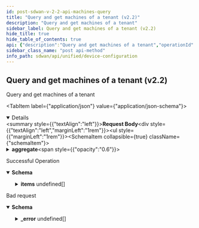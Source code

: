 ```yaml
---
id: post-sdwan-v-2-2-api-machines-query
title: "Query and get machines of a tenant (v2.2)"
description: "Query and get machines of a tenant"
sidebar_label: Query and get machines of a tenant (v2.2)
hide_title: true
hide_table_of_contents: true
api: {"description":"Query and get machines of a tenant","operationId":"post-sdwan-v2.2-api-machines-query","requestBody":{"content":{"application/json":{"schema":{"properties":{"aggregate":{"description":"Aggregate","properties":{"field":{"description":"Field","type":"string"},"operator":{"description":"Operator","enum":["max","count","min","avg","sum"],"type":"string"}}},"dest_page":{"description":"Dest Page","format":"int32","type":"integer"},"getDeleted":{"description":"GetDeleted","type":"boolean"},"group_by":{"description":"Group By","items":{"description":"Group By","type":"string"},"type":"array"},"id":{"description":"Id","type":"string"},"last_query_ts":{"description":"Last Query Ts","format":"int64","type":"integer"},"limit":{"description":"Limit","format":"int32","type":"integer"},"next_query":{"type":"object"},"query_params":{"type":"object"},"retrieved_fields":{"description":"Retrieved Fields","items":{"description":"Retrieved Fields","type":"string"},"type":"array"},"retrieved_fields_mask":{"description":"Retrieved Fields Mask","type":"boolean"},"sort_params":{"type":"object"},"total_count":{"description":"Total Count","format":"int64","type":"integer"}}}}}},"responses":{"200":{"content":{"application/json":{"schema":{"allOf":[{"properties":{"count":{"format":"int32","type":"integer"},"deleted_count":{"format":"int64","type":"integer"},"deleted_ids":{"items":{"type":"string"},"type":"array"},"id":{"type":"string"},"next_query":{"type":"object"},"total_count":{"format":"int64","type":"integer"}},"type":"object"},{"properties":{"items":{"items":{"properties":{"connected":{"description":"Connected","type":"boolean"},"console_conf_passphrase":{"description":"Console Conf Passphrase","type":"string"},"em_element_id":{"description":"Em Element Id","type":"string"},"esp_tenant_id":{"description":"Esp Tenant Id: JsonInclude(content = ALWAYS, contentFilter = classOf[Void], value = ALWAYS, valueFilter = classOf[Void]) ","type":"string"},"hw_id":{"description":"Hardware Id","type":"string"},"id":{"description":"Id","type":"string"},"image_version":{"description":"Image Version","type":"string"},"inventory_op":{"description":"Inventory Op","enum":["CLAIM","RETURN","REVOKE","REUSE","RETIRE","RECOVER","REMANUFACTURE","DEFAULT","INVALID","ALLOCATE","RECEIVED_STOCK","ESP_ALLOCATE","ESP_RECEIVED_STOCK","ESP_RETURN","ESP_REVOKE","ESP_REUSE"],"type":"string"},"machine_state":{"description":"Machine State","enum":["MANUFACTURED","MANUFACTURED_QA_PENDING","MANUFACTURED_QA_OK","MANUFACTURED_QA_NOK","MANUFACTURED_BATTERY_TEST_PENDING","MANUFACTURED_BATTERY_TEST_START","MANUFACTURED_BATTERY_TEST_PASS","MANUFACTURED_BATTERY_TEST_FAILED","MANUFACTURED_MIC_ISSUE_PENDING","MANUFACTURED_MIC_ISSUED","MANUFACTURED_MIC_FAILED","MANUFACTURED_MIC_OPERATIONAL","MANUFACTURED_CIC_ISSUE_PENDING","MANUFACTURED_CIC_ISSUED","MANUFACTURED_CIC_REVOKED","MANUFACTURED_CIC_OPERATIONAL","MANUFACTURED_MIC_SIGNING_PENDING","MANUFACTURED_CIC_SIGNING_PENDING","MACHINE_ALLOCATED","MACHINE_ALLOCATED_TO_ESP","MACHINE_ELEMENT_ID_PENDING","MACHINE_INIT","MACHINE_INIT_FAILED","MACHINE_ASSIGNED","MACHINE_CLAIM_PENDING","MACHINE_CLAIMED","MACHINE_CLAIM_FAILED","MACHINE_TO_BE_RETURNED","MACHINE_RETURNED","MACHINE_REVOKED","MACHINE_ELEMENT_DELETE_PENDING","MACHINE_RETURN_FAILED","MACHINE_RECEIVED_STOCK","REMANUFACTURED","MACHINE_RETIRED","MACHINE_RECOVER","MACHINE_DECOMMISSIONED","MACHINE_CLAIM_VALID","MACHINE_CLAIM_INVALID","MACHINE_CIC_RENEW_INITIAL","MACHINE_CIC_RENEW_ISSUE_PENDING","MACHINE_CIC_RENEW_ISSUED","MACHINE_CIC_RENEW_SIGNING_PENDING","MACHINE_CIC_RENEW_FAILED","MACHINE_CIC_RENEWED","MACHINE_SUSPEND_INIT","MACHINE_SUSPEND_IN_PROGRESS","MACHINE_SUSPENDED_MIC_OPERATIONAL","MACHINE_SUSPENDED_CIC_OPERATIONAL","MACHINE_SUSPEND_FAILED","MACHINE_SUSPENDED_EMPTY_TOKEN","MACHINE_SUSPENDED_INVALID_TOKEN","MACHINE_SUSPENDED_TOKEN_EXPIRED","MACHINE_SUSPENDED","MACHINE_SUSPEND_FAILED_TIMEOUT"],"type":"string"},"manufacture_id":{"description":"Manufacture Id","type":"string"},"model_name":{"description":"Model Name","type":"string"},"ordering_info":{"description":"Ordering Info","type":"string"},"pki_op":{"enum":["update_castore"],"type":"string","description":"Pki Op"},"renew_state":{"description":"Renew State","enum":["MANUFACTURED","MANUFACTURED_QA_PENDING","MANUFACTURED_QA_OK","MANUFACTURED_QA_NOK","MANUFACTURED_BATTERY_TEST_PENDING","MANUFACTURED_BATTERY_TEST_START","MANUFACTURED_BATTERY_TEST_PASS","MANUFACTURED_BATTERY_TEST_FAILED","MANUFACTURED_MIC_ISSUE_PENDING","MANUFACTURED_MIC_ISSUED","MANUFACTURED_MIC_FAILED","MANUFACTURED_MIC_OPERATIONAL","MANUFACTURED_CIC_ISSUE_PENDING","MANUFACTURED_CIC_ISSUED","MANUFACTURED_CIC_REVOKED","MANUFACTURED_CIC_OPERATIONAL","MANUFACTURED_MIC_SIGNING_PENDING","MANUFACTURED_CIC_SIGNING_PENDING","MACHINE_ALLOCATED","MACHINE_ALLOCATED_TO_ESP","MACHINE_ELEMENT_ID_PENDING","MACHINE_INIT","MACHINE_INIT_FAILED","MACHINE_ASSIGNED","MACHINE_CLAIM_PENDING","MACHINE_CLAIMED","MACHINE_CLAIM_FAILED","MACHINE_TO_BE_RETURNED","MACHINE_RETURNED","MACHINE_REVOKED","MACHINE_ELEMENT_DELETE_PENDING","MACHINE_RETURN_FAILED","MACHINE_RECEIVED_STOCK","REMANUFACTURED","MACHINE_RETIRED","MACHINE_RECOVER","MACHINE_DECOMMISSIONED","MACHINE_CLAIM_VALID","MACHINE_CLAIM_INVALID","MACHINE_CIC_RENEW_INITIAL","MACHINE_CIC_RENEW_ISSUE_PENDING","MACHINE_CIC_RENEW_ISSUED","MACHINE_CIC_RENEW_SIGNING_PENDING","MACHINE_CIC_RENEW_FAILED","MACHINE_CIC_RENEWED","MACHINE_SUSPEND_INIT","MACHINE_SUSPEND_IN_PROGRESS","MACHINE_SUSPENDED_MIC_OPERATIONAL","MACHINE_SUSPENDED_CIC_OPERATIONAL","MACHINE_SUSPEND_FAILED","MACHINE_SUSPENDED_EMPTY_TOKEN","MACHINE_SUSPENDED_INVALID_TOKEN","MACHINE_SUSPENDED_TOKEN_EXPIRED","MACHINE_SUSPENDED","MACHINE_SUSPEND_FAILED_TIMEOUT"],"type":"string"},"ship_state":{"description":"Ship State","enum":["MACHINE_SHIPPED","MACHINE_SHIPPED_CORRECT_ADDRESS","MACHINE_SHIPPED_WRONG_ADDRESS","MACHINE_NOT_SHIPPED"],"type":"string"},"sl_no":{"description":"Sl No","type":"string"},"suspend_state":{"description":"Suspend State","enum":["MANUFACTURED","MANUFACTURED_QA_PENDING","MANUFACTURED_QA_OK","MANUFACTURED_QA_NOK","MANUFACTURED_BATTERY_TEST_PENDING","MANUFACTURED_BATTERY_TEST_START","MANUFACTURED_BATTERY_TEST_PASS","MANUFACTURED_BATTERY_TEST_FAILED","MANUFACTURED_MIC_ISSUE_PENDING","MANUFACTURED_MIC_ISSUED","MANUFACTURED_MIC_FAILED","MANUFACTURED_MIC_OPERATIONAL","MANUFACTURED_CIC_ISSUE_PENDING","MANUFACTURED_CIC_ISSUED","MANUFACTURED_CIC_REVOKED","MANUFACTURED_CIC_OPERATIONAL","MANUFACTURED_MIC_SIGNING_PENDING","MANUFACTURED_CIC_SIGNING_PENDING","MACHINE_ALLOCATED","MACHINE_ALLOCATED_TO_ESP","MACHINE_ELEMENT_ID_PENDING","MACHINE_INIT","MACHINE_INIT_FAILED","MACHINE_ASSIGNED","MACHINE_CLAIM_PENDING","MACHINE_CLAIMED","MACHINE_CLAIM_FAILED","MACHINE_TO_BE_RETURNED","MACHINE_RETURNED","MACHINE_REVOKED","MACHINE_ELEMENT_DELETE_PENDING","MACHINE_RETURN_FAILED","MACHINE_RECEIVED_STOCK","REMANUFACTURED","MACHINE_RETIRED","MACHINE_RECOVER","MACHINE_DECOMMISSIONED","MACHINE_CLAIM_VALID","MACHINE_CLAIM_INVALID","MACHINE_CIC_RENEW_INITIAL","MACHINE_CIC_RENEW_ISSUE_PENDING","MACHINE_CIC_RENEW_ISSUED","MACHINE_CIC_RENEW_SIGNING_PENDING","MACHINE_CIC_RENEW_FAILED","MACHINE_CIC_RENEWED","MACHINE_SUSPEND_INIT","MACHINE_SUSPEND_IN_PROGRESS","MACHINE_SUSPENDED_MIC_OPERATIONAL","MACHINE_SUSPENDED_CIC_OPERATIONAL","MACHINE_SUSPEND_FAILED","MACHINE_SUSPENDED_EMPTY_TOKEN","MACHINE_SUSPENDED_INVALID_TOKEN","MACHINE_SUSPENDED_TOKEN_EXPIRED","MACHINE_SUSPENDED","MACHINE_SUSPEND_FAILED_TIMEOUT"],"type":"string"},"token":{"description":"Token","type":"string"}}},"type":"array"}},"type":"object"}]}}},"description":"Successful Operation"},"400":{"content":{"application/json":{"example":{"value":{"_error":[{"code":"BAD_REQUEST"}]}},"schema":{"properties":{"_error":{"items":{"properties":{"code":{"type":"string"},"message":{"type":"string"}}},"type":"array"}}}}},"description":"Bad request"}},"tags":["Device Configuration"],"method":"post","path":"/sdwan/v2.2/api/machines/query","jsonRequestBodyExample":{"aggregate":{"field":"string","operator":"max"},"dest_page":0,"getDeleted":true,"group_by":["string"],"id":"string","last_query_ts":0,"limit":0,"next_query":{},"query_params":{},"retrieved_fields":["string"],"retrieved_fields_mask":true,"sort_params":{},"total_count":0},"info":{"contact":{},"description":"List of APIs used to manage your device software to upgrade, retrieve available software images, and upgrade status information.","title":"Device Configuration","version":"Latest"},"postman":{"name":"Query and get machines of a tenant (v2.2)","description":{"content":"Query and get machines of a tenant","type":"text/plain"},"url":{"path":["sdwan","v2.2","api","machines","query"],"host":["{{baseUrl}}"],"query":[],"variable":[]},"header":[{"key":"Content-Type","value":"application/json"},{"key":"Accept","value":"application/json"}],"method":"POST","body":{"mode":"raw","raw":"\"\"","options":{"raw":{"language":"json"}}}}}
sidebar_class_name: "post api-method"
info_path: sdwan/api/unified/device-configuration
---
```



## Query and get machines of a tenant (v2.2)



Query and get machines of a tenant

<MimeTabs><TabItem label={"application/json"} value={"application/json-schema"}><details style={{}} data-collapsed={false} open={true}><summary style={{"textAlign":"left"}}><strong>Request Body</strong></summary><div style={{"textAlign":"left","marginLeft":"1rem"}}></div><ul style={{"marginLeft":"1rem"}}><SchemaItem collapsible={true} className={"schemaItem"}><details style={{}}><summary style={{}}><strong>aggregate</strong><span style={{"opacity":"0.6"}}> </span></summary><div style={{"marginLeft":"1rem"}}><div style={{"marginTop":".5rem","marginBottom":".5rem"}}>

Aggregate

</div><SchemaItem collapsible={false} name={"field"} required={false} schemaDescription={"Field"} schemaName={"string"} qualifierMessage={undefined} defaultValue={undefined}></SchemaItem><SchemaItem collapsible={false} name={"operator"} required={false} schemaDescription={"Operator"} schemaName={"string"} qualifierMessage={"**Possible values:** [`max`, `count`, `min`, `avg`, `sum`]"} defaultValue={undefined}></SchemaItem></div></details></SchemaItem><SchemaItem collapsible={false} name={"dest_page"} required={false} schemaDescription={"Dest Page"} schemaName={"int32"} qualifierMessage={undefined} defaultValue={undefined}></SchemaItem><SchemaItem collapsible={false} name={"getDeleted"} required={false} schemaDescription={"GetDeleted"} schemaName={"boolean"} qualifierMessage={undefined} defaultValue={undefined}></SchemaItem><SchemaItem collapsible={false} name={"group_by"} required={false} schemaDescription={"Group By"} schemaName={"string[]"} qualifierMessage={undefined} defaultValue={undefined}></SchemaItem><SchemaItem collapsible={false} name={"id"} required={false} schemaDescription={"Id"} schemaName={"string"} qualifierMessage={undefined} defaultValue={undefined}></SchemaItem><SchemaItem collapsible={false} name={"last_query_ts"} required={false} schemaDescription={"Last Query Ts"} schemaName={"int64"} qualifierMessage={undefined} defaultValue={undefined}></SchemaItem><SchemaItem collapsible={false} name={"limit"} required={false} schemaDescription={"Limit"} schemaName={"int32"} qualifierMessage={undefined} defaultValue={undefined}></SchemaItem><SchemaItem collapsible={false} name={"next_query"} required={false} schemaDescription={undefined} schemaName={"object"} qualifierMessage={undefined} defaultValue={undefined}></SchemaItem><SchemaItem collapsible={false} name={"query_params"} required={false} schemaDescription={undefined} schemaName={"object"} qualifierMessage={undefined} defaultValue={undefined}></SchemaItem><SchemaItem collapsible={false} name={"retrieved_fields"} required={false} schemaDescription={"Retrieved Fields"} schemaName={"string[]"} qualifierMessage={undefined} defaultValue={undefined}></SchemaItem><SchemaItem collapsible={false} name={"retrieved_fields_mask"} required={false} schemaDescription={"Retrieved Fields Mask"} schemaName={"boolean"} qualifierMessage={undefined} defaultValue={undefined}></SchemaItem><SchemaItem collapsible={false} name={"sort_params"} required={false} schemaDescription={undefined} schemaName={"object"} qualifierMessage={undefined} defaultValue={undefined}></SchemaItem><SchemaItem collapsible={false} name={"total_count"} required={false} schemaDescription={"Total Count"} schemaName={"int64"} qualifierMessage={undefined} defaultValue={undefined}></SchemaItem></ul></details></TabItem></MimeTabs><div><ApiTabs><TabItem label={"200"} value={"200"}><div>

Successful Operation

</div><div><MimeTabs groupId={"mime-type"}><TabItem label={"application/json"} value={"application/json"}><SchemaTabs groupId={"schema-tabs"}><TabItem label={"Schema"} value={"Schema"}><details style={{}} data-collapsed={false} open={true}><summary style={{"textAlign":"left"}}><strong>Schema</strong></summary><div style={{"textAlign":"left","marginLeft":"1rem"}}></div><ul style={{"marginLeft":"1rem"}}><SchemaItem collapsible={false} name={"count"} required={false} schemaDescription={undefined} schemaName={"int32"} qualifierMessage={undefined} defaultValue={undefined}></SchemaItem><SchemaItem collapsible={false} name={"deleted_count"} required={false} schemaDescription={undefined} schemaName={"int64"} qualifierMessage={undefined} defaultValue={undefined}></SchemaItem><SchemaItem collapsible={false} name={"deleted_ids"} required={false} schemaDescription={undefined} schemaName={"string[]"} qualifierMessage={undefined} defaultValue={undefined}></SchemaItem><SchemaItem collapsible={false} name={"id"} required={false} schemaDescription={undefined} schemaName={"string"} qualifierMessage={undefined} defaultValue={undefined}></SchemaItem><SchemaItem collapsible={false} name={"next_query"} required={false} schemaDescription={undefined} schemaName={"object"} qualifierMessage={undefined} defaultValue={undefined}></SchemaItem><SchemaItem collapsible={false} name={"total_count"} required={false} schemaDescription={undefined} schemaName={"int64"} qualifierMessage={undefined} defaultValue={undefined}></SchemaItem><SchemaItem collapsible={true} className={"schemaItem"}><details style={{}}><summary style={{}}><strong>items</strong><span style={{"opacity":"0.6"}}> undefined[]</span></summary><div style={{"marginLeft":"1rem"}}><SchemaItem collapsible={false} name={"connected"} required={false} schemaDescription={"Connected"} schemaName={"boolean"} qualifierMessage={undefined} defaultValue={undefined}></SchemaItem><SchemaItem collapsible={false} name={"console_conf_passphrase"} required={false} schemaDescription={"Console Conf Passphrase"} schemaName={"string"} qualifierMessage={undefined} defaultValue={undefined}></SchemaItem><SchemaItem collapsible={false} name={"em_element_id"} required={false} schemaDescription={"Em Element Id"} schemaName={"string"} qualifierMessage={undefined} defaultValue={undefined}></SchemaItem><SchemaItem collapsible={false} name={"esp_tenant_id"} required={false} schemaDescription={"Esp Tenant Id: JsonInclude(content = ALWAYS, contentFilter = classOf[Void], value = ALWAYS, valueFilter = classOf[Void]) "} schemaName={"string"} qualifierMessage={undefined} defaultValue={undefined}></SchemaItem><SchemaItem collapsible={false} name={"hw_id"} required={false} schemaDescription={"Hardware Id"} schemaName={"string"} qualifierMessage={undefined} defaultValue={undefined}></SchemaItem><SchemaItem collapsible={false} name={"id"} required={false} schemaDescription={"Id"} schemaName={"string"} qualifierMessage={undefined} defaultValue={undefined}></SchemaItem><SchemaItem collapsible={false} name={"image_version"} required={false} schemaDescription={"Image Version"} schemaName={"string"} qualifierMessage={undefined} defaultValue={undefined}></SchemaItem><SchemaItem collapsible={false} name={"inventory_op"} required={false} schemaDescription={"Inventory Op"} schemaName={"string"} qualifierMessage={"**Possible values:** [`CLAIM`, `RETURN`, `REVOKE`, `REUSE`, `RETIRE`, `RECOVER`, `REMANUFACTURE`, `DEFAULT`, `INVALID`, `ALLOCATE`, `RECEIVED_STOCK`, `ESP_ALLOCATE`, `ESP_RECEIVED_STOCK`, `ESP_RETURN`, `ESP_REVOKE`, `ESP_REUSE`]"} defaultValue={undefined}></SchemaItem><SchemaItem collapsible={false} name={"machine_state"} required={false} schemaDescription={"Machine State"} schemaName={"string"} qualifierMessage={"**Possible values:** [`MANUFACTURED`, `MANUFACTURED_QA_PENDING`, `MANUFACTURED_QA_OK`, `MANUFACTURED_QA_NOK`, `MANUFACTURED_BATTERY_TEST_PENDING`, `MANUFACTURED_BATTERY_TEST_START`, `MANUFACTURED_BATTERY_TEST_PASS`, `MANUFACTURED_BATTERY_TEST_FAILED`, `MANUFACTURED_MIC_ISSUE_PENDING`, `MANUFACTURED_MIC_ISSUED`, `MANUFACTURED_MIC_FAILED`, `MANUFACTURED_MIC_OPERATIONAL`, `MANUFACTURED_CIC_ISSUE_PENDING`, `MANUFACTURED_CIC_ISSUED`, `MANUFACTURED_CIC_REVOKED`, `MANUFACTURED_CIC_OPERATIONAL`, `MANUFACTURED_MIC_SIGNING_PENDING`, `MANUFACTURED_CIC_SIGNING_PENDING`, `MACHINE_ALLOCATED`, `MACHINE_ALLOCATED_TO_ESP`, `MACHINE_ELEMENT_ID_PENDING`, `MACHINE_INIT`, `MACHINE_INIT_FAILED`, `MACHINE_ASSIGNED`, `MACHINE_CLAIM_PENDING`, `MACHINE_CLAIMED`, `MACHINE_CLAIM_FAILED`, `MACHINE_TO_BE_RETURNED`, `MACHINE_RETURNED`, `MACHINE_REVOKED`, `MACHINE_ELEMENT_DELETE_PENDING`, `MACHINE_RETURN_FAILED`, `MACHINE_RECEIVED_STOCK`, `REMANUFACTURED`, `MACHINE_RETIRED`, `MACHINE_RECOVER`, `MACHINE_DECOMMISSIONED`, `MACHINE_CLAIM_VALID`, `MACHINE_CLAIM_INVALID`, `MACHINE_CIC_RENEW_INITIAL`, `MACHINE_CIC_RENEW_ISSUE_PENDING`, `MACHINE_CIC_RENEW_ISSUED`, `MACHINE_CIC_RENEW_SIGNING_PENDING`, `MACHINE_CIC_RENEW_FAILED`, `MACHINE_CIC_RENEWED`, `MACHINE_SUSPEND_INIT`, `MACHINE_SUSPEND_IN_PROGRESS`, `MACHINE_SUSPENDED_MIC_OPERATIONAL`, `MACHINE_SUSPENDED_CIC_OPERATIONAL`, `MACHINE_SUSPEND_FAILED`, `MACHINE_SUSPENDED_EMPTY_TOKEN`, `MACHINE_SUSPENDED_INVALID_TOKEN`, `MACHINE_SUSPENDED_TOKEN_EXPIRED`, `MACHINE_SUSPENDED`, `MACHINE_SUSPEND_FAILED_TIMEOUT`]"} defaultValue={undefined}></SchemaItem><SchemaItem collapsible={false} name={"manufacture_id"} required={false} schemaDescription={"Manufacture Id"} schemaName={"string"} qualifierMessage={undefined} defaultValue={undefined}></SchemaItem><SchemaItem collapsible={false} name={"model_name"} required={false} schemaDescription={"Model Name"} schemaName={"string"} qualifierMessage={undefined} defaultValue={undefined}></SchemaItem><SchemaItem collapsible={false} name={"ordering_info"} required={false} schemaDescription={"Ordering Info"} schemaName={"string"} qualifierMessage={undefined} defaultValue={undefined}></SchemaItem><SchemaItem collapsible={false} name={"pki_op"} required={false} schemaDescription={"Pki Op"} schemaName={"string"} qualifierMessage={"**Possible values:** [`update_castore`]"} defaultValue={undefined}></SchemaItem><SchemaItem collapsible={false} name={"renew_state"} required={false} schemaDescription={"Renew State"} schemaName={"string"} qualifierMessage={"**Possible values:** [`MANUFACTURED`, `MANUFACTURED_QA_PENDING`, `MANUFACTURED_QA_OK`, `MANUFACTURED_QA_NOK`, `MANUFACTURED_BATTERY_TEST_PENDING`, `MANUFACTURED_BATTERY_TEST_START`, `MANUFACTURED_BATTERY_TEST_PASS`, `MANUFACTURED_BATTERY_TEST_FAILED`, `MANUFACTURED_MIC_ISSUE_PENDING`, `MANUFACTURED_MIC_ISSUED`, `MANUFACTURED_MIC_FAILED`, `MANUFACTURED_MIC_OPERATIONAL`, `MANUFACTURED_CIC_ISSUE_PENDING`, `MANUFACTURED_CIC_ISSUED`, `MANUFACTURED_CIC_REVOKED`, `MANUFACTURED_CIC_OPERATIONAL`, `MANUFACTURED_MIC_SIGNING_PENDING`, `MANUFACTURED_CIC_SIGNING_PENDING`, `MACHINE_ALLOCATED`, `MACHINE_ALLOCATED_TO_ESP`, `MACHINE_ELEMENT_ID_PENDING`, `MACHINE_INIT`, `MACHINE_INIT_FAILED`, `MACHINE_ASSIGNED`, `MACHINE_CLAIM_PENDING`, `MACHINE_CLAIMED`, `MACHINE_CLAIM_FAILED`, `MACHINE_TO_BE_RETURNED`, `MACHINE_RETURNED`, `MACHINE_REVOKED`, `MACHINE_ELEMENT_DELETE_PENDING`, `MACHINE_RETURN_FAILED`, `MACHINE_RECEIVED_STOCK`, `REMANUFACTURED`, `MACHINE_RETIRED`, `MACHINE_RECOVER`, `MACHINE_DECOMMISSIONED`, `MACHINE_CLAIM_VALID`, `MACHINE_CLAIM_INVALID`, `MACHINE_CIC_RENEW_INITIAL`, `MACHINE_CIC_RENEW_ISSUE_PENDING`, `MACHINE_CIC_RENEW_ISSUED`, `MACHINE_CIC_RENEW_SIGNING_PENDING`, `MACHINE_CIC_RENEW_FAILED`, `MACHINE_CIC_RENEWED`, `MACHINE_SUSPEND_INIT`, `MACHINE_SUSPEND_IN_PROGRESS`, `MACHINE_SUSPENDED_MIC_OPERATIONAL`, `MACHINE_SUSPENDED_CIC_OPERATIONAL`, `MACHINE_SUSPEND_FAILED`, `MACHINE_SUSPENDED_EMPTY_TOKEN`, `MACHINE_SUSPENDED_INVALID_TOKEN`, `MACHINE_SUSPENDED_TOKEN_EXPIRED`, `MACHINE_SUSPENDED`, `MACHINE_SUSPEND_FAILED_TIMEOUT`]"} defaultValue={undefined}></SchemaItem><SchemaItem collapsible={false} name={"ship_state"} required={false} schemaDescription={"Ship State"} schemaName={"string"} qualifierMessage={"**Possible values:** [`MACHINE_SHIPPED`, `MACHINE_SHIPPED_CORRECT_ADDRESS`, `MACHINE_SHIPPED_WRONG_ADDRESS`, `MACHINE_NOT_SHIPPED`]"} defaultValue={undefined}></SchemaItem><SchemaItem collapsible={false} name={"sl_no"} required={false} schemaDescription={"Sl No"} schemaName={"string"} qualifierMessage={undefined} defaultValue={undefined}></SchemaItem><SchemaItem collapsible={false} name={"suspend_state"} required={false} schemaDescription={"Suspend State"} schemaName={"string"} qualifierMessage={"**Possible values:** [`MANUFACTURED`, `MANUFACTURED_QA_PENDING`, `MANUFACTURED_QA_OK`, `MANUFACTURED_QA_NOK`, `MANUFACTURED_BATTERY_TEST_PENDING`, `MANUFACTURED_BATTERY_TEST_START`, `MANUFACTURED_BATTERY_TEST_PASS`, `MANUFACTURED_BATTERY_TEST_FAILED`, `MANUFACTURED_MIC_ISSUE_PENDING`, `MANUFACTURED_MIC_ISSUED`, `MANUFACTURED_MIC_FAILED`, `MANUFACTURED_MIC_OPERATIONAL`, `MANUFACTURED_CIC_ISSUE_PENDING`, `MANUFACTURED_CIC_ISSUED`, `MANUFACTURED_CIC_REVOKED`, `MANUFACTURED_CIC_OPERATIONAL`, `MANUFACTURED_MIC_SIGNING_PENDING`, `MANUFACTURED_CIC_SIGNING_PENDING`, `MACHINE_ALLOCATED`, `MACHINE_ALLOCATED_TO_ESP`, `MACHINE_ELEMENT_ID_PENDING`, `MACHINE_INIT`, `MACHINE_INIT_FAILED`, `MACHINE_ASSIGNED`, `MACHINE_CLAIM_PENDING`, `MACHINE_CLAIMED`, `MACHINE_CLAIM_FAILED`, `MACHINE_TO_BE_RETURNED`, `MACHINE_RETURNED`, `MACHINE_REVOKED`, `MACHINE_ELEMENT_DELETE_PENDING`, `MACHINE_RETURN_FAILED`, `MACHINE_RECEIVED_STOCK`, `REMANUFACTURED`, `MACHINE_RETIRED`, `MACHINE_RECOVER`, `MACHINE_DECOMMISSIONED`, `MACHINE_CLAIM_VALID`, `MACHINE_CLAIM_INVALID`, `MACHINE_CIC_RENEW_INITIAL`, `MACHINE_CIC_RENEW_ISSUE_PENDING`, `MACHINE_CIC_RENEW_ISSUED`, `MACHINE_CIC_RENEW_SIGNING_PENDING`, `MACHINE_CIC_RENEW_FAILED`, `MACHINE_CIC_RENEWED`, `MACHINE_SUSPEND_INIT`, `MACHINE_SUSPEND_IN_PROGRESS`, `MACHINE_SUSPENDED_MIC_OPERATIONAL`, `MACHINE_SUSPENDED_CIC_OPERATIONAL`, `MACHINE_SUSPEND_FAILED`, `MACHINE_SUSPENDED_EMPTY_TOKEN`, `MACHINE_SUSPENDED_INVALID_TOKEN`, `MACHINE_SUSPENDED_TOKEN_EXPIRED`, `MACHINE_SUSPENDED`, `MACHINE_SUSPEND_FAILED_TIMEOUT`]"} defaultValue={undefined}></SchemaItem><SchemaItem collapsible={false} name={"token"} required={false} schemaDescription={"Token"} schemaName={"string"} qualifierMessage={undefined} defaultValue={undefined}></SchemaItem></div></details></SchemaItem></ul></details></TabItem><TabItem label={"Example (from schema)"} value={"Example (from schema)"}><ResponseSamples responseExample={"{\n  \"count\": 0,\n  \"deleted_count\": 0,\n  \"deleted_ids\": [\n    \"string\"\n  ],\n  \"id\": \"string\",\n  \"next_query\": {},\n  \"total_count\": 0,\n  \"items\": [\n    {\n      \"connected\": true,\n      \"console_conf_passphrase\": \"string\",\n      \"em_element_id\": \"string\",\n      \"esp_tenant_id\": \"string\",\n      \"hw_id\": \"string\",\n      \"id\": \"string\",\n      \"image_version\": \"string\",\n      \"inventory_op\": \"CLAIM\",\n      \"machine_state\": \"MANUFACTURED\",\n      \"manufacture_id\": \"string\",\n      \"model_name\": \"string\",\n      \"ordering_info\": \"string\",\n      \"pki_op\": \"update_castore\",\n      \"renew_state\": \"MANUFACTURED\",\n      \"ship_state\": \"MACHINE_SHIPPED\",\n      \"sl_no\": \"string\",\n      \"suspend_state\": \"MANUFACTURED\",\n      \"token\": \"string\"\n    }\n  ]\n}"} language={"json"}></ResponseSamples></TabItem></SchemaTabs></TabItem></MimeTabs></div></TabItem><TabItem label={"400"} value={"400"}><div>

Bad request

</div><div><MimeTabs groupId={"mime-type"}><TabItem label={"application/json"} value={"application/json"}><SchemaTabs groupId={"schema-tabs"}><TabItem label={"Schema"} value={"Schema"}><details style={{}} data-collapsed={false} open={true}><summary style={{"textAlign":"left"}}><strong>Schema</strong></summary><div style={{"textAlign":"left","marginLeft":"1rem"}}></div><ul style={{"marginLeft":"1rem"}}><SchemaItem collapsible={true} className={"schemaItem"}><details style={{}}><summary style={{}}><strong>_error</strong><span style={{"opacity":"0.6"}}> undefined[]</span></summary><div style={{"marginLeft":"1rem"}}><SchemaItem collapsible={false} name={"code"} required={false} schemaDescription={undefined} schemaName={"string"} qualifierMessage={undefined} defaultValue={undefined}></SchemaItem><SchemaItem collapsible={false} name={"message"} required={false} schemaDescription={undefined} schemaName={"string"} qualifierMessage={undefined} defaultValue={undefined}></SchemaItem></div></details></SchemaItem></ul></details></TabItem><TabItem label={"Example (from schema)"} value={"Example (from schema)"}><ResponseSamples responseExample={"{\n  \"_error\": [\n    {\n      \"code\": \"string\",\n      \"message\": \"string\"\n    }\n  ]\n}"} language={"json"}></ResponseSamples></TabItem><TabItem label={"Example"} value={"Example"}><ResponseSamples responseExample={"{\n  \"value\": {\n    \"_error\": [\n      {\n        \"code\": \"BAD_REQUEST\"\n      }\n    ]\n  }\n}"} language={"json"}></ResponseSamples></TabItem></SchemaTabs></TabItem></MimeTabs></div></TabItem></ApiTabs></div>
      